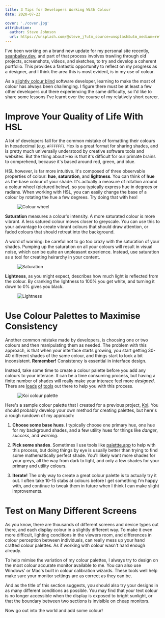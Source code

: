 ```yaml
---
title: 3 Tips for Developers Working With Colour
date: 2020-07-23

cover: './cover.jpg'
attribution:
  author: Steve Johnson
  url: https://unsplash.com/@steve_j?utm_source=unsplash&utm_medium=referral&utm_content=creditCopyText
---
```


<!-- @format -->

I've been working on a brand new update for my personal site recently,
[seanbailey.dev][mysite], and part of that process involves trawling through old
projects, screenshots, videos, and sketches, to try and develop a coherent
portfolio. This provides a fantastic opportunity to reflect on my progress as a
designer, and I think the area this is most evident, is in my use of colour.

As a [slightly colour blind][deuteranomaly] software developer, learning to make
the most of colour has always been challenging. I figure there must be at least
a few other developers out there experiencing the same difficulty, so I'd like
to share some lessons I've learnt over the course of my relatively short career.

[mysite]: https://www.seanbailey.dev
[deuteranomaly]: https://en.wikipedia.org/wiki/Color_blindness#Deuteranomaly

# Improve Your Quality of Life With HSL

A lot of developers fall for the common mistake of formatting their colours in
hexadecimal (e.g. `#FFFFFF`). Hex is a great format for sharing shades, and is
pretty much universally understood by creative software tools and websites. But
the thing about Hex is that it's difficult for our primate brains to comprehend,
because it's based around red, green, and blue.

HSL however, is far more intuitive. It's composed of three observable properties
of colour: **hue**, **saturation**, and **lightness**. You can think of **hue**
as the base colour of your shade. It's actually a measure of rotation around a
colour wheel (pictured below), so you typically express hue in degrees or
radians. When working with HSL, you can easily change the base of a colour by
rotating the hue a few degrees. Try doing that with hex!

<Figure caption="Source: Sean Bailey. Released under CC0, no rights reserved.">

![Colour wheel](./colour-wheel.png)

</Figure>

**Saturation** measures a colour's intensity. A more saturated colour is more
vibrant. A less satured colour moves closer to greyscale. You can use this to
your advantage to create vibrant colours that should draw attention, or faded
colours that should retreat into the background.

A word of warning: be careful not to go too crazy with the saturation of your
shades. Pumping up the saturation on all your colours will result in visual
noise, which can be quite an unpleasant experience. Instead, use saturation as a
tool for creating heirarchy in your content.

<Figure caption="Source: Sean Bailey. Released under CC0, no rights reserved.">

![Saturation](./saturation.png)

</Figure>

**Lightness**, as you might expect, describes how much light is reflected from
the colour. By cranking the lightness to 100% you get white, and turning it down
to 0% gives you black.

<Figure caption="Source: Sean Bailey. Released under CC0, no rights reserved.">

![Lightness](./lightness.png)

</Figure>

# Use Colour Palettes to Maximise Consistency

Another common mistake made by developers, is choosing one or two colours and
then manipulating them as needed. The problem with this approach, is that when
your interface starts growing, you start getting 30-40 different shades of the
same colour, and things start to look a bit inconsistent. **Remember!**
Consistency is essential in interface design.

Instead, take some time to create a colour palette before you add any colours to
your interace. It can be a time consuming process, but having a finite number of
shades will really make your interace feel more _designed_. There are
[loads][coolors] [of][colorhunt] [tools][paletton] out there to help you with this process.

<Figure caption="The colour palette I designed for Koi">

![Koi colour palette](./koi-colours.png)

</Figure>

Here's a sample colour palette that I created for a previous project, [Koi][koi].
You should probably develop your own method for creating palettes, but here's
a rough rundown of my approach:

1. **Choose some base hues**. I typically choose one primary hue, one hue for
   my background shades, and a few utility hues for things like _danger_,
   _success_, and _warning_.

2. **Pick some shades**. Sometimes I use tools like [palettte.app][palettte] to
   help with this process, but doing things by eye is usually better than trying
   to find some mathematically perfect shade. You'll likely want more shades for
   your greys, all the way from dark to light, and only a few shades for your
   primary and utility colours.

3. **Iterate!** The only way to create a great colour palette is to actually try
   it out. I often take 10-15 stabs at colours before I get something I'm happy
   with, and continue to tweak them in future when I think I can make slight
   improvements.

[koi]: /projects/koi
[coolors]: https://coolors.co/
[colorhunt]: https://colorhunt.co/
[palettte]: https://palettte.app/
[paletton]: https://paletton.com/

# Test on Many Different Screens

As you know, there are thousands of different screens and device types out
there, and each display colour in a slightly different way. To make it even
more difficult, lighting conditions in the viewers room, and differences in
colour perception between individuals, can really mess up your hand crafted
colour palettes. As if working with colour wasn't hard enough already.

To help mimise the variation of my colour palettes, I always try to design on
the most colour accurate monitor available to me. You can also use Windows' or
Mac's built in colour calibration wizards. These tools well help make sure your
monitor settings are as correct as they can be.

And as the title of this section suggests, you should also try your designs in
as many different conditions as possible. You may find that your text colour is
no longer accessible when the display is exposed to bright sunlight, or that the
boundary between two sections is invisible on cheap monitors.

Now go out into the world and add some colour!
